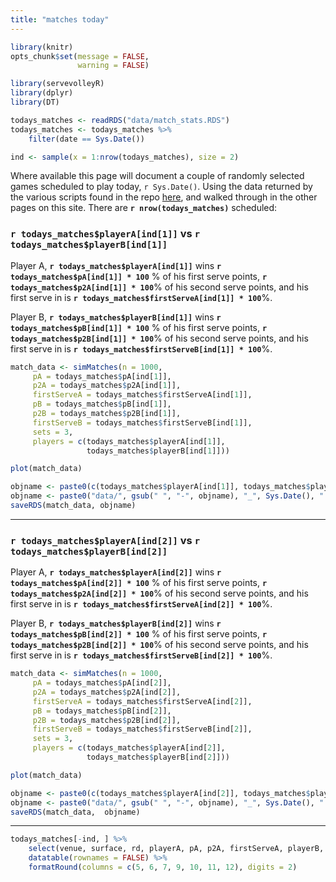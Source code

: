 ```yaml
---
title: "matches today"
---
```



```r
library(knitr)
opts_chunk$set(message = FALSE,
               warning = FALSE)

library(servevolleyR)
library(dplyr)
library(DT)

todays_matches <- readRDS("data/match_stats.RDS")
todays_matches <- todays_matches %>%
    filter(date == Sys.Date())

ind <- sample(x = 1:nrow(todays_matches), size = 2)
```

Where available this page will document a couple of randomly selected games scheduled to play today, `r Sys.Date()`.  Using the data returned by the various scripts found in the repo [here](https://github.com/durtal/talks/tree/gh-pages/traders-conference/example/R), and walked through in the other pages on this site.  There are **`r nrow(todays_matches)`** scheduled:


### `r todays_matches$playerA[ind[1]]` vs `r todays_matches$playerB[ind[1]]`

<div class="row">
<div class="col-sm-6">

Player A, **`r todays_matches$playerA[ind[1]]`** wins **`r todays_matches$pA[ind[1]] * 100`** % of his first serve points, **`r todays_matches$p2A[ind[1]] * 100`**% of his second serve points, and his first serve in is **`r todays_matches$firstServeA[ind[1]] * 100`**%.

Player B, **`r todays_matches$playerB[ind[1]]`** wins **`r todays_matches$pB[ind[1]] * 100`** % of his first serve points, **`r todays_matches$p2B[ind[1]] * 100`**% of his second serve points, and his first serve in is **`r todays_matches$firstServeB[ind[1]] * 100`**%.

```r
match_data <- simMatches(n = 1000,
     pA = todays_matches$pA[ind[1]],
     p2A = todays_matches$p2A[ind[1]],
     firstServeA = todays_matches$firstServeA[ind[1]],
     pB = todays_matches$pB[ind[1]],
     p2B = todays_matches$p2B[ind[1]],
     firstServeB = todays_matches$firstServeB[ind[1]],
     sets = 3,
     players = c(todays_matches$playerA[ind[1]],
                 todays_matches$playerB[ind[1]]))
```

</div>
<div class="col-sm-6">

```r
plot(match_data)

objname <- paste0(c(todays_matches$playerA[ind[1]], todays_matches$playerB[ind[1]]), collapse = "_vs_")
objname <- paste0("data/", gsub(" ", "-", objname), "_", Sys.Date(), ".RDS")
saveRDS(match_data, objname)
```
</div>
</div>

<hr>

### `r todays_matches$playerA[ind[2]]` vs `r todays_matches$playerB[ind[2]]`

<div class="row">
<div class="col-sm-6">

Player A, **`r todays_matches$playerA[ind[2]]`** wins **`r todays_matches$pA[ind[2]] * 100`** % of his first serve points, **`r todays_matches$p2A[ind[2]] * 100`**% of his second serve points, and his first serve in is **`r todays_matches$firstServeA[ind[2]] * 100`**%.

Player B, **`r todays_matches$playerB[ind[2]]`** wins **`r todays_matches$pB[ind[2]] * 100`** % of his first serve points, **`r todays_matches$p2B[ind[2]] * 100`**% of his second serve points, and his first serve in is **`r todays_matches$firstServeB[ind[2]] * 100`**%.

```r
match_data <- simMatches(n = 1000,
     pA = todays_matches$pA[ind[2]],
     p2A = todays_matches$p2A[ind[2]],
     firstServeA = todays_matches$firstServeA[ind[2]],
     pB = todays_matches$pB[ind[2]],
     p2B = todays_matches$p2B[ind[2]],
     firstServeB = todays_matches$firstServeB[ind[2]],
     sets = 3,
     players = c(todays_matches$playerA[ind[2]],
                 todays_matches$playerB[ind[2]]))
```

</div>
<div class="col-sm-6">

```r
plot(match_data)

objname <- paste0(c(todays_matches$playerA[ind[2]], todays_matches$playerB[ind[2]]), collapse = "_vs_")
objname <- paste0("data/", gsub(" ", "-", objname), "_", Sys.Date(), ".RDS")
saveRDS(match_data,  objname)
```
</div>
</div>

<hr>

```r
todays_matches[-ind, ] %>%
    select(venue, surface, rd, playerA, pA, p2A, firstServeA, playerB, pB, p2B, firstServeB, winA) %>%
    datatable(rownames = FALSE) %>%
    formatRound(columns = c(5, 6, 7, 9, 10, 11, 12), digits = 2)

```
